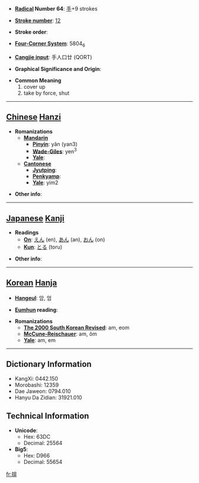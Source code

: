 * '''[[Wiktionary:Chinese radical index| Radical]] Number 64''': [[Wiktionary:Chinese radical index 手|手]]+9 strokes

* '''[[Wiktionary:Chinese total strokes index|Stroke number]]''': [[Wiktionary:Chinese total strokes index 12|12]]

* '''Stroke order''': 

* '''[[Wiktionary:Chinese four corner index|Four-Corner System]]''': 5804<sub>6</sub>

* '''[[Wiktionary:Chinese Cangjie index|Cangjie input]]''': 手人口廿 (QORT)

* '''Graphical Significance and Origin''': 

* '''Common Meaning'''
*#cover up
*# take by force, shut


----

== [[Chinese]] [[Hanzi]] ==

* '''Romanizations'''
** '''[[Mandarin]]'''
*** '''[[Pinyin]]''': yǎn (yan3)
*** '''[[Wade-Giles]]''': yen<sup>3</sup>
*** '''[[Yale]]''': 
** '''[[Cantonese]]'''
*** '''[[Jyutping]]''':
*** '''[[Penkyamp]]''': 
*** '''[[Yale]]''': yim2

* '''Other info''': 

----

== [[Japanese]] [[Kanji]] ==

* '''Readings'''
** '''[[On]]''': [[えん]] (en), [[あん]] (an), [[おん]] (on)
** '''[[Kun]]''': [[とる]] (toru)

* '''Other info''':  

----

== [[Korean]] [[Hanja]] ==

* '''[[Hangeul]]''': 암, 엄

* '''[[Eumhun]] reading''': 

* '''Romanizations'''
** '''[[The 2000 South Korean Revised Romanization|The 2000 South Korean Revised]]''': am, eom
** '''[[McCune-Reischauer]]''': am, ŏm
** '''[[Yale]]''': am, em

----

== Dictionary Information ==

* KangXi: 0442.150
* Morobashi: 12359
* Dae Jaweon: 0794.010
* Hanyu Da Zidian: 31921.010

== Technical Information ==

* '''Unicode''':
** Hex: 63DC
** Decimal: 25564
* '''Big5''':
** Hex: D966
** Decimal: 55654

[[fr:揜]]
